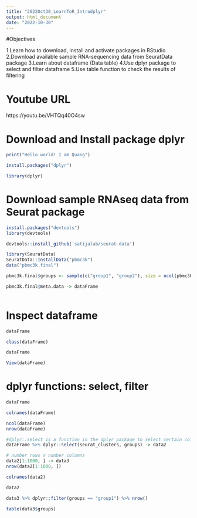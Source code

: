 ```yaml
---
title: "2022Oct30_LearnToR_Introdplyr"
output: html_document
date: "2022-10-30"
---
```


#Objectives 

1.Learn how to download, install and activate packages in RStudio
2.Download available sample RNA-sequencing data from SeuratData package
3.Learn about dataframe (Data table)
4.Use dplyr package to select and filter dataframe 
5.Use table function to check the results of filtering

# Youtube URL

https://youtu.be/VHTQq40O4sw

# Download and Install package dplyr 

```r
print("Hello world! I am Quang")
```

```r
install.packages("dplyr")

library(dplyr)
```


# Download sample RNAseq data from Seurat package 

```r
install.packages("devtools")
library(devtools)

devtools::install_github('satijalab/seurat-data')

library(SeuratData)
SeuratData::InstallData("pbmc3k")
data("pbmc3k.final")

pbmc3k.final$groups <- sample(c("group1", "group2"), size = ncol(pbmc3k.final), replace = TRUE)

pbmc3k.final@meta.data -> dataFrame
  

```

# Inspect dataframe

```r
dataFrame

class(dataFrame)

dataFrame

View(dataFrame)
```

# dplyr functions: select, filter 

```r
dataFrame

colnames(dataFrame)

ncol(dataFrame)
nrow(dataFrame)

```


```r
#dplyr::select is a function in the dplyr package to select certain columns 
dataFrame %>% dplyr::select(seurat_clusters, groups) -> data2

# number rows x number columns 
data2[1:1000, ] -> data3
nrow(data2[1:1000, ])
```

```r
colnames(data2)

data2
```

```r
data3 %>% dplyr::filter(groups == "group1") %>% nrow()
```

```r
table(data3$groups)
```





